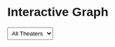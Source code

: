 # Interactive Graph

<style>
  * {
    font-family: sans-serif;
  }

  /* Add some styling for the button */
  #toggleTheater {
    margin: 10px;
    padding: 10px;
    font-size: 16px;
    background-color: #4CAF50;
    color: white;
    border: none;
    cursor: pointer;
  }

  #toggleTheater:hover {
    background-color: #45a049;
  }
  
  /* Styling for the dropdown */
  select {
    padding: 5px;
    margin-right: 10px;
    
  }
</style>

<div id="plot">
</div>

<select id="theaterSelect">
  <option value="All">All Theaters</option> 
</select>


<script src="https://cdn.jsdelivr.net/npm/d3@7"></script>
<script src="scripts/myscript.js"></script>
